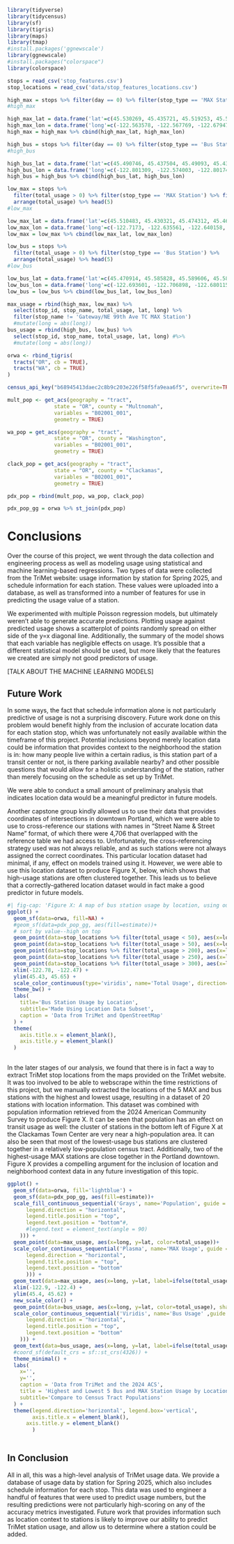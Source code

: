 
```r
library(tidyverse) 
library(tidycensus)
library(sf)
library(tigris)
library(maps)
library(tmap)
#install.packages('ggnewscale')
library(ggnewscale)
#install.packages("colorspace")
library(colorspace)
```

```r
stops = read_csv('stop_features.csv')
stop_locations = read_csv('data/stop_features_locations.csv')
```

```r
high_max = stops %>% filter(day == 0) %>% filter(stop_type == 'MAX Station') %>% arrange(desc(total_usage)) %>% head(5)
#high_max
```


```r
high_max_lat = data.frame('lat'=c(45.530269, 45.435721, 45.519253, 45.587584, 45.530057))
high_max_lon = data.frame('long'=c(-122.563578, -122.567769, -122.679475, -122.5931, -122.664917))
high_max = high_max %>% cbind(high_max_lat, high_max_lon)
```


```r
high_bus = stops %>% filter(day == 0) %>% filter(stop_type == 'Bus Station') %>% arrange(desc(total_usage)) %>% head(5)
#high_bus
```

```r
high_bus_lat = data.frame('lat'=c(45.490746, 45.437504, 45.49093, 45.435666, 45.5299))
high_bus_lon = data.frame('long'=c(-122.801309, -122.574003, -122.801741, -122.568707, -122.563177))
high_bus = high_bus %>% cbind(high_bus_lat, high_bus_lon)
```


```r
low_max = stops %>%
  filter(total_usage > 0) %>% filter(stop_type == 'MAX Station') %>% filter(day == 0) %>%
  arrange(total_usage) %>% head(5)
#low_max
```

```r
low_max_lat = data.frame('lat'=c(45.510483, 45.430321, 45.474312, 45.468462, 45.474182))
low_max_lon = data.frame('long'=c(-122.7173, -122.635561, -122.640158, -122.567216, -122.63978))
low_max = low_max %>% cbind(low_max_lat, low_max_lon)
```

```r
low_bus = stops %>%
  filter(total_usage > 0) %>% filter(stop_type == 'Bus Station') %>% 
  arrange(total_usage) %>% head(5)
#low_bus
```

```r
low_bus_lat = data.frame('lat'=c(45.470914, 45.585828, 45.589606, 45.589573, 45.599807))
low_bus_lon = data.frame('long'=c(-122.693601, -122.706898, -122.680115, -122.683481, -122.676919))
low_bus = low_bus %>% cbind(low_bus_lat, low_bus_lon)
```

```r
max_usage = rbind(high_max, low_max) %>% 
  select(stop_id, stop_name, total_usage, lat, long) %>% 
  filter(stop_name != 'Gateway/NE 99th Ave TC MAX Station')
  #mutate(long = abs(long))
bus_usage = rbind(high_bus, low_bus) %>% 
  select(stop_id, stop_name, total_usage, lat, long) #%>% 
  #mutate(long = abs(long))
```

```r
orwa <- rbind_tigris(
  tracts("OR", cb = TRUE), 
  tracts("WA", cb = TRUE)
)
```


```r
census_api_key("b68945413daec2c8b9c203e226f58f5fa9eaa6f5", overwrite=TRUE)
```

```r
mult_pop <- get_acs(geography = "tract", 
               state = "OR", county = "Multnomah",
               variables = "B02001_001", 
               geometry = TRUE)

wa_pop = get_acs(geography = "tract", 
               state = "OR", county = "Washington",
               variables = "B02001_001", 
               geometry = TRUE)

clack_pop = get_acs(geography = "tract", 
               state = "OR", county = "Clackamas",
               variables = "B02001_001", 
               geometry = TRUE)

pdx_pop = rbind(mult_pop, wa_pop, clack_pop)

pdx_pop_gg = orwa %>% st_join(pdx_pop)
```

# Conclusions

Over the course of this project, we went through the data collection and engineering process as well as modeling usage using statistical and machine learning-based regressions. Two types of data were collected from the TriMet website: usage information by station for Spring 2025, and schedule information for each station. These values were uploaded into a database, as well as transformed into a number of features for use in predicting the usage value of a station. 

We experimented with multiple Poisson regression models, but ultimately weren’t able to generate accurate predictions. Plotting usage against predicted usage shows a scatterplot of points randomly spread on either side of the y=x diagonal line. Additionally, the summary of the model shows that each variable has negligible effects on usage. It’s possible that a different statistical model should be used, but more likely that the features we created are simply not good predictors of usage.

[TALK ABOUT THE MACHINE LEARNING MODELS]

## Future Work 

In some ways, the fact that schedule information alone is not particularly predictive of usage is not a surprising discovery. Future work done on this problem would benefit highly from the inclusion of accurate location data for each station stop, which was unfortunately not easily available within the timeframe of this project. Potential inclusions beyond merely location data could be information that provides context to the neighborhood the station is in: how many people live within a certain radius, is this station part of a transit center or not, is there parking available nearby? and other possible questions that would allow for a holistic understanding of the station, rather than merely focusing on the schedule as set up by TriMet. 

We were able to conduct a small amount of preliminary analysis that indicates location data would be a meaningful predictor in future models. 

Another capstone group kindly allowed us to use their data that provides coordinates of intersections in downtown Portland, which we were able to use to cross-reference our stations with names in "Street Name & Street Name" format, of which there were 4,706 that overlapped with the reference table we had access to. Unfortunately, the cross-referencing strategy used was not always reliable, and as such stations were not always assigned the correct coordinates. This particular location dataset had minimal, if any, effect on models trained using it. However, we were able to use this location dataset to produce Figure X, below, which shows that high-usage stations are often clustered together. This leads us to believe that a correctly-gathered location dataset would in fact make a good predictor in future models. 

```r
#| fig-cap: 'Figure X: A map of bus station usage by location, using our cross-referenced location dataset. While this dataset was not reliable enough to be used in the models constructed for this project, it can be used to show that high-usage stations are clustered in specific areas, and potentially even along specific lines.'
ggplot() + 
  geom_sf(data=orwa, fill=NA) + 
  #geom_sf(data=pdx_pop_gg, aes(fill=estimate))+
  # sort by value--high on top 
  geom_point(data=stop_locations %>% filter(total_usage < 50), aes(x=long, y=lat, color=total_usage))+
  geom_point(data=stop_locations %>% filter(total_usage > 50), aes(x=long, y=lat, color=total_usage))+
  geom_point(data=stop_locations %>% filter(total_usage > 200), aes(x=long, y=lat, color=total_usage))+
  geom_point(data=stop_locations %>% filter(total_usage > 250), aes(x=long, y=lat, color=total_usage))+
  geom_point(data=stop_locations %>% filter(total_usage > 300), aes(x=long, y=lat, color=total_usage))+
  xlim(-122.78, -122.47) + 
  ylim(45.43, 45.65) +
  scale_color_continuous(type='viridis', name='Total Usage', direction=-1) + 
  theme_bw() +
  labs(
    title='Bus Station Usage by Location', 
    subtitle='Made Using Location Data Subset',
    caption = 'Data from TriMet and OpenStreetMap'
  ) + 
  theme(
    axis.title.x = element_blank(), 
    axis.title.y = element_blank()
  )
  
```

In the later stages of our analysis, we found that there is in fact a way to extract TriMet stop locations from the maps provided on the TriMet website. It was too involved to be able to webscrape within the time restrictions of this project, but we manually extracted the locations of the 5 MAX and bus stations with the highest and lowest usage, resulting in a dataset of 20 stations with location information. This dataset was combined with population information retrieved from the 2024 American Community Survey to produce Figure X. It can be seen that population has an effect on transit usage as well: the cluster of stations in the bottom left of Figure X at the Clackamas Town Center are very near a high-population area. It can also be seen that most of the lowest-usage bus stations are clustered together in a relatively low-population census tract. Additionally, two of the highest-usage MAX stations are close together in the Portland downtown. Figure X provides a compelling argument for the inclusion of location and neighborhood context data in any future investigation of this topic. 

```r
ggplot() + 
  geom_sf(data=orwa, fill='lightblue') + 
  geom_sf(data=pdx_pop_gg, aes(fill=estimate))+
  scale_fill_continuous_sequential('Grays', name='Population', guide = guide_colorbar(theme = theme(
      legend.direction = "horizontal",
      legend.title.position = "top",
      legend.text.position = "bottom"#,
      #legend.text = element_text(angle = 90)
    ))) + 
  geom_point(data=max_usage, aes(x=long, y=lat, color=total_usage))+ 
  scale_color_continuous_sequential('Plasma', name='MAX Usage', guide = guide_colorbar(theme = theme(
      legend.direction = "horizontal",
      legend.title.position = "top",
      legend.text.position = "bottom"
      ))) + 
  geom_text(data=max_usage, aes(x=long, y=lat, label=ifelse(total_usage>500,as.character(stop_name),'')), hjust=0.5, vjust=1, size=3.25, check_overlap=T)+
  xlim(-122.9, -122.4) + 
  ylim(45.4, 45.62) +
  new_scale_color() + 
  geom_point(data=bus_usage, aes(x=long, y=lat, color=total_usage), shape='triangle')+ 
  scale_color_continuous_sequential('Viridis', name='Bus Usage' ,guide = guide_colorbar(theme = theme(
      legend.direction = "horizontal",
      legend.title.position = "top",
      legend.text.position = "bottom"
    ))) + 
  geom_text(data=bus_usage, aes(x=long, y=lat, label=ifelse(total_usage>500,as.character(stop_name),'')), hjust=0.5, vjust=-1, size=3.25, check_overlap=T)+
  #coord_sf(default_crs = sf::st_crs(4326)) + 
  theme_minimal() + 
  labs(
    x='', 
    y='', 
    caption = 'Data from TriMet and the 2024 ACS', 
    title = 'Highest and Lowest 5 Bus and MAX Station Usage by Location', 
    subtitle='Compare to Census Tract Populations'
  ) + 
  theme(legend.direction='horizontal', legend.box='vertical', 
        axis.title.x = element_blank(), 
      axis.title.y = element_blank()
        )
  
```

## In Conclusion

All in all, this was a high-level analysis of TriMet usage data. We provide a database of usage data by station for Spring 2025, which also includes schedule information for each stop. This data was used to engineer a handful of features that were used to predict usage numbers, but the resulting predictions were not particularly high-scoring on any of the accuracy metrics investigated. Future work that provides information such as location context to stations is likely to improve our ability to predict TriMet station usage, and allow us to determine where a station could be added. 
